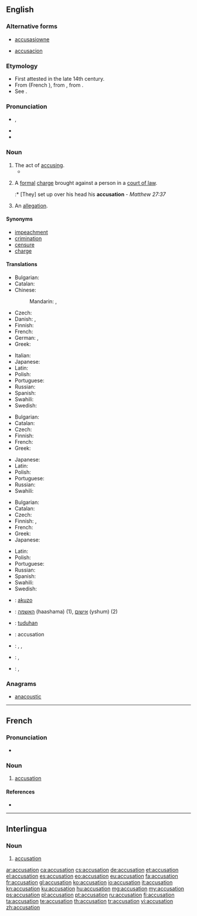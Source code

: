 ==English==

===Alternative forms===
* {{context|obsolete}} [[accusasiowne]] {{qualifier|15th century}}
* [[accusacion]] {{qualifier|15th century}}

===Etymology===
* First attested in the late 14th century.
* From {{etyl|fro}} {{term|acusacion|lang=fro}} (French {{term|accusation|lang=fr}}), from {{etyl|la}} {{term|accusatio|accūsātiō|accusation, indictment|lang=la}}, from {{term|accuso|accūsō|blame, accuse|lang=la}}. 
* See {{term|accuse}}.

===Pronunciation===
* {{IPA|/ˌæk.jʊ.ˈzeɪ.ʃən/}}, {{X-SAMPA|/%{k.jU"zeI.S@n/}}
* {{audio|en-us-accusation.ogg|Audio (US)}}
* {{rhymes|eɪʃən}}

===Noun===
{{en-noun}}

# The act of [[accusing]].
#* {{quote-book|author=Shakespeare|title=Henry VIII, III-i|passage=We come not by the way of '''accusation''' / To taint that honor every good tongue blesses.}}
# {{context|legal}} A [[formal]] [[charge]] brought against a person in a [[court of law]].
#:* [They] set up over his head his '''accusation''' - ''Matthew 27:37''
# An [[allegation]].


====Synonyms====
* [[impeachment]]
* [[crimination]]
* [[censure]]
* [[charge]]

====Translations====
{{trans-top|act of accusing or charging with a crime}}
* Bulgarian: {{t|bg|обвинение|n|tr=obvinénie|sc=Cyrl}}
* Catalan: {{t-|ca|acusació|f}}
* Chinese:
*: Mandarin: {{t|zh|控告|tr=kònggào|sc=Hani}}, {{t|zh|指控|tr=zhǐkòng|sc=Hani}}
* Czech: {{t-|cs|obvinění|n}}
* Danish: {{t|da|anklage|c}}, {{t|da|beskyldning}}
* Finnish: {{t|fi|syyttäminen}}
* French: {{t+|fr|accusation|f}}
* German: {{t+|de|Anklage|f}}, {{t|de|Beschuldigung|f}}
* Greek: {{t+|el|κατηγορία|f}}
{{trans-mid}}
* Italian: {{t+|it|accusa|f}}
* Japanese: {{t|ja|告発|tr=こくはつ, kokuhatsu|sc=Jpan}}
* Latin: {{t-|la|accusatio|f|alt=accūsātiō}}
* Polish: {{t|pl|oskarżenie|n}}
* Portuguese: {{t+|pt|acusação|f}}
* Russian: {{t|ru|обвинение|n|tr=obvinénije|sc=Cyrl}}
* Spanish: {{t|es|acusación|f}}
* Swahili: {{t+|sw|madai|xs=Swahili}}
* Swedish: {{t|sv|anklagelse|c}}
{{trans-bottom}}

{{trans-top|that of which one is accused}}
* Bulgarian: {{t|bg|обвинение|n|tr=obvinénie|sc=Cyrl}}
* Catalan: {{t-|ca|acusació|f}}
* Czech: {{t-|cs|obvinění|n}}
* Finnish: {{t-|fi|syyte}}
* French: {{t+|fr|accusation|f}}
* Greek: {{t+|el|κατηγορία|f}}
{{trans-mid}}
* Japanese: {{t|ja|言いがかり|tr=iigakari}}
* Latin: {{t-|la|accusatio|f|alt=accūsātiō}}
* Polish: {{t|pl|oskarżenie|n}}
* Portuguese: {{t+|pt|acusação|f}}
* Russian: {{t|ru|обвинение|n|tr=obvinénije|sc=Cyrl}}
* Swahili: {{t+|sw|madai|xs=Swahili}}
{{trans-bottom}}

{{trans-top|declaration of fault or blame against another}}
* Bulgarian: {{t|bg|обвинение|n|tr=obvinénie|sc=Cyrl}}
* Catalan: {{t-|ca|acusació|f}}
* Czech: {{t-|cs|obvinění|n}}
* Finnish: {{t-|fi|syyte}}, {{t-|fi|syytös}}
* French: {{t+|fr|accusation|f}}
* Greek: {{t+|el|κατηγορία}}
* Japanese: {{t|ja|告発|tr=こくはつ, kokuhatsu|sc=Jpan}}
{{trans-mid}}
* Latin: {{t-|la|accusatio|f|alt=accūsātiō}}
* Polish: {{t|pl|oskarżenie|n}}
* Portuguese: {{t+|pt|acusação|f}}
* Russian: {{t|ru|обвинение|n|tr=obvinénije|sc=Cyrl}}
* Spanish: {{t|es|acusación|f}}
* Swahili: {{t+|sw|madai|xs=Swahili}}
* Swedish: {{t|sv|anklagelse|c}}
{{trans-bottom}}

{{checktrans-top}}
* {{ttbc|eo}}: [[akuzo]]
* {{ttbc|he}}: [[האשמה]] (haashama) {{f}} (1), [[אישום]] (yshum) {{m}} (2)
* {{ttbc|id}}: [[tuduh]]an
* {{ttbc|ia}}: accusation
{{trans-mid}}
* {{ttbc|ja}}: {{t-|ja|容疑}}, {{t-|ja|ようぎ}}, {{t-|ja|yōgi|sc=Latn}}
* {{ttbc|ro}}: {{t|ro|acuzație|f}}, {{t|ro|învinuire|f}}
* {{ttbc|sh}}: {{t-|sr|tužba}}, {{t-|sr|žalba}}
{{trans-bottom}}

===Anagrams===
* [[anacoustic#English|anacoustic]]

----

==French==

===Pronunciation===
* {{audio|Fr-accusation.ogg|audio}}

===Noun===
{{fr-noun|f}}

# [[#English|accusation]]

====References====
* {{R:DAF8}}

----

==Interlingua==

===Noun===
{{ia-noun|es}}

# [[#English|accusation]]

[[ar:accusation]]
[[ca:accusation]]
[[cs:accusation]]
[[de:accusation]]
[[et:accusation]]
[[el:accusation]]
[[es:accusation]]
[[eo:accusation]]
[[eu:accusation]]
[[fa:accusation]]
[[fr:accusation]]
[[gl:accusation]]
[[ko:accusation]]
[[io:accusation]]
[[it:accusation]]
[[kn:accusation]]
[[ku:accusation]]
[[hu:accusation]]
[[mg:accusation]]
[[my:accusation]]
[[ps:accusation]]
[[pl:accusation]]
[[pt:accusation]]
[[ru:accusation]]
[[fi:accusation]]
[[ta:accusation]]
[[te:accusation]]
[[th:accusation]]
[[tr:accusation]]
[[vi:accusation]]
[[zh:accusation]]